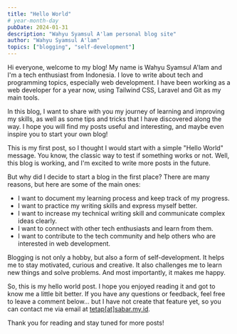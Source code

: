 ```yaml
---
title: "Hello World"
# year-month-day
pubDate: 2024-01-31
description: "Wahyu Syamsul A'lam personal blog site"
author: "Wahyu Syamsul A'lam"
topics: ["blogging", "self-development"]
---
```


Hi everyone, welcome to my blog! My name is Wahyu Syamsul A'lam and I'm a tech enthusiast from Indonesia. I love to write about tech and programming topics, especially web development. I have been working as a web developer for a year now, using Tailwind CSS, Laravel and Git as my main tools.

In this blog, I want to share with you my journey of learning and improving my skills, as well as some tips and tricks that I have discovered along the way. I hope you will find my posts useful and interesting, and maybe even inspire you to start your own blog!

This is my first post, so I thought I would start with a simple "Hello World" message. You know, the classic way to test if something works or not. Well, this blog is working, and I'm excited to write more posts in the future.

But why did I decide to start a blog in the first place? There are many reasons, but here are some of the main ones:

- I want to document my learning process and keep track of my progress.
- I want to practice my writing skills and express myself better.
- I want to increase my technical writing skill and communicate complex ideas clearly.
- I want to connect with other tech enthusiasts and learn from them.
- I want to contribute to the tech community and help others who are interested in web development.

Blogging is not only a hobby, but also a form of self-development. It helps me to stay motivated, curious and creative. It also challenges me to learn new things and solve problems. And most importantly, it makes me happy.

So, this is my hello world post. I hope you enjoyed reading it and got to know me a little bit better. If you have any questions or feedback, feel free to leave a comment below... but I have not create that feature yet, so you can contact me via email at <u>tetap[at]sabar.my.id</u>.

Thank you for reading and stay tuned for more posts!
